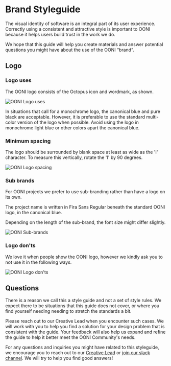 
# Brand Styleguide

The visual identity of software is an integral part of its user experience.
Correctly using a consistent and attractive style is important to OONI
because it helps users build trust in the work we do.

We hope that this guide will help you create materials and answer
potential questions you might have about the use of the OONI “brand”.

## Logo


### Logo uses

The OONI logo consists of the Octopus icon and wordmark, as shown.

<img src={LogoUses} alt="OONI Logo uses" />

In situations that call for a monochrome logo, the canonical blue and pure
black are acceptable. However, it is preferable to use the standard multi-color
version of the logo when possible. Avoid using the logo in monochrome light
blue or other colors apart the canonical blue.

### Minimum spacing

The logo should be surrounded by blank space at least as wide as the 'I'
character. To measure this vertically, rotate the 'I' by 90 degrees.

<img src={MinimumSpacing} alt="OONI Logo spacing" />

### Sub brands

For OONI projects we prefer to use sub-branding rather than have a logo on its
own.

The project name is written in Fira Sans Regular beneath the standard OONI
logo, in the canonical blue.

Depending on the length of the sub-brand, the font size might differ slightly.

<img src={SubBrands} alt="OONI Sub-brands" />

### Logo don'ts

We love it when people show the OONI logo, however we kindly ask you to not use
it in the following ways.

<img src={SubBrands} alt="OONI Logo don'ts" />

## Questions

There is a reason we call this a style guide and not a set of style rules. We
expect there to be situations that this guide does not cover, or where you find
yourself needing needing to stretch the standards a bit.

Please reach out to our Creative Lead when you encounter such cases. We
will work with you to help you find a solution for your design problem that
is consistent with the guide. Your feedback will also help us expand and
refine the guide to help it better meet the OONI Community's needs.

For any questions and inquiries you might have related to this styleguide,
we encourage you to reach out to our [Creative
Lead](mailto:contact@openobservatory.org) or [join our slack
channel](https://slack.openobservatory.org).
We will try to help you find good answers!